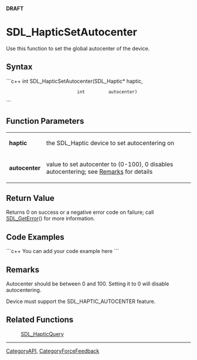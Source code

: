'''DRAFT'''

= SDL_HapticSetAutocenter =
Use this function to set the global autocenter of the device.


== Syntax ==
```c++
int SDL_HapticSetAutocenter(SDL_Haptic* haptic,
                            int         autocenter)
```

== Function Parameters ==
{|
|'''haptic'''
|the SDL_Haptic device to set autocentering on
|-
|'''autocenter'''
|value to set autocenter to (0-100), 0 disables autocentering; see [[#Remarks|Remarks]] for details
|}

== Return Value ==
Returns 0 on success or a negative error code on failure; call [[SDL_GetError]]() for more information.

== Code Examples ==
```c++
You can add your code example here
```

== Remarks ==
Autocenter should be between 0 and 100. Setting it to 0 will disable autocentering. <!-- <span style="color: green;">This is redundant w/ the FP section and could all be contained there (as shown). Should it be removed from here?</span> -->

Device must support the SDL_HAPTIC_AUTOCENTER feature.

== Related Functions ==
:[[SDL_HapticQuery]]

----
[[CategoryAPI]], [[CategoryForceFeedback]]
